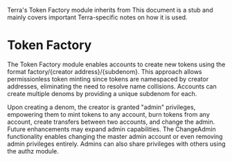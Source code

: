 <Admonition type="info" icon="ℹ️">

Terra's Token Factory module inherits from 
 This document is a stub and mainly covers important Terra-specific notes on how it is used.

</Admonition>

# Token Factory

The Token Factory module enables accounts to create new tokens using the format factory/{creator address}/{subdenom}. This approach allows permissionless token minting since tokens are namespaced by creator addresses, eliminating the need to resolve name collisions. Accounts can create multiple denoms by providing a unique subdenom for each.

Upon creating a denom, the creator is granted "admin" privileges, empowering them to mint tokens to any account, burn tokens from any account, create transfers between two accounts, and change the admin. Future enhancements may expand admin capabilities. The ChangeAdmin functionality enables changing the master admin account or even removing admin privileges entirely. Admins can also share privileges with others using the authz module.